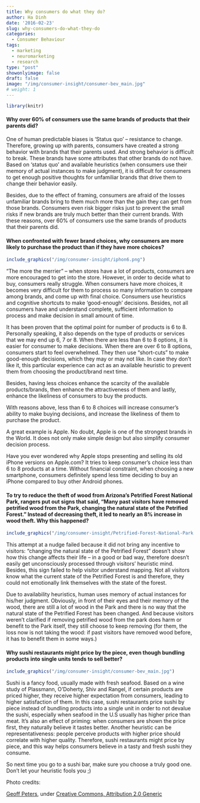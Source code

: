 ```yaml
---
title: Why consumers do what they do?
author: Ha Dinh
date: '2016-02-23'
slug: why-consumers-do-what-they-do
categories:
  - Consumer Behaviour
tags:
  - marketing
  - neuromarketing
  - research
type: "post"
showonlyimage: false
draft: false
image: "/img/consumer-insight/consumer-bev_main.jpg"
# weight: 1
---
```


```r
library(knitr)
```

#### **Why over 60% of consumers use the same brands of products that their parents did?**

One of human predictable biases is ‘Status quo’ – resistance to change. Therefore, growing up with parents, consumers have created a strong behavior with brands that their parents used. And strong behavior is difficult to break. <!--more--> These brands have some attributes that other brands do not have. Based on ‘status quo’ and available heuristics (when consumers use their memory of actual instances to make judgment), it is difficult for consumers to get enough positive thoughts for unfamiliar brands that drive them to change their behavior easily.

Besides, due to the effect of framing, consumers are afraid of the losses unfamiliar brands bring to them much more than the gain they can get from those brands. Consumers even risk bigger risks just to prevent the small risks if new brands are truly much better than their current brands. With these reasons, over 60% of consumers use the same brands of products that their parents did.

#### **When confronted with fewer brand choices, why consumers are more likely to purchase the product than if they have more choices?**

```r
include_graphics("/img/consumer-insight/iphon6.png")
```

“The more the merrier” – when stores have a lot of products, consumers are more encouraged to get into the store. However, in order to decide what to buy, consumers really struggle. When consumers have more choices, it becomes very difficult for them to process so many information to compare among brands, and come up with final choice. Consumers use heuristics and cognitive shortcuts to make ‘good-enough’ decisions. Besides, not all consumers have and understand complete, sufficient information to process and make decision in small amount of time.

It has been proven that the optimal point for number of products is 6 to 8. Personally speaking, it also depends on the type of products or services that we may end up 6, 7 or 8. When there are less than 6 to 8 options, it is easier for consumer to make decisions. When there are over 6 to 8 options, consumers start to feel overwhelmed. They then use "short-cuts" to make good-enough decisions, which they may or may not like. In case they don't like it, this particular experience can act as an available heuristic to prevent them from choosing the product/brand next time.

Besides, having less choices enhance the scarcity of the available products/brands, then enhance the attractiveness of them and lastly, enhance the likeliness of consumers to buy the products.

With reasons above, less than 6 to 8 choices will increase consumer’s ability to make buying decisions, and increase the likeliness of them to purchase the product.

A great example is Apple. No doubt, Apple is one of the strongest brands in the World. It does not only make simple design but also simplify consumer decision process.

Have you ever wondered why Apple stops presenting and selling its old iPhone versions on Apple.com? It tries to keep consumer's choice less than 6 to 8 products at a time. Without financial constraint, when choosing a new smartphone, consumers definitely spend less time deciding to buy an iPhone compared to buy other Android phones.

#### **To try to reduce the theft of wood from Arizona’s Petrified Forest National Park, rangers put out signs that said, “Many past visitors have removed petrified wood from the Park, changing the natural state of the Petrified Forest.” Instead of decreasing theft, it led to nearly an 8% increase in wood theft. Why this happened?**

```r
include_graphics("/img/consumer-insight/Petrified-Forest-National-Park.jpg")
```

This attempt at a nudge failed because it did not bring any incentive to visitors: “changing the natural state of the Petrified Forest” doesn’t show how this change affects their life – in a good or bad way, therefore doesn’t easily get unconsciously processed through visitors’ heuristic mind. Besides, this sign failed to help visitor understand mapping. Not all visitors know what the current state of the Petrified Forest is and therefore, they could not emotionally link themselves with the state of the forest.

Due to availability heuristics, human uses memory of actual instances for his/her judgment. Obviously, in front of their eyes and their memory of the wood, there are still a lot of wood in the Park and there is no way that the natural state of the Petrified Forest has been changed. And because visitors weren’t clarified if removing petrified wood from the park does harm or benefit to the Park itself, they still choose to keep removing (for them, the loss now is not taking the wood: if past visitors have removed wood before, it has to benefit them in some ways.)

#### **Why sushi restaurants might price by the piece, even though bundling products into single units tends to sell better?**

```r
include_graphics("/img/consumer-insight/consumer-bev_main.jpg")
```

Sushi is a fancy food, usually made with fresh seafood. Based on a wine study of Plassmann, O’Doherty, Shiv and Rangel, if certain products are priced higher, they receive higher expectation from consumers, leading to higher satisfaction of them. In this case, sushi restaurants price sushi by piece instead of bundling products into a single unit in order to not devalue the sushi, especially when seafood in the U.S usually has higher price than meat. It’s also an effect of priming: when consumers are shown the price first, they naturally believe it tastes better. Another heuristic can be representativeness: people perceive products with higher price should correlate with higher quality. Therefore, sushi restaurants might price by piece, and this way helps consumers believe in a tasty and fresh sushi they consume.

So next time you go to a sushi bar, make sure you choose a truly good one. Don't let your heuristic fools you ;)

Photo credits: 

[Geoff Peters](https://www.flickr.com/photos/gpeters/), under [Creative Commons, Attribution 2.0 Generic](https://creativecommons.org/licenses/by/2.0/)

